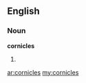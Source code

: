 ==English==

===Noun===
'''cornicles'''

# {{plural of|[[cornicle]]}}

[[ar:cornicles]]
[[my:cornicles]]